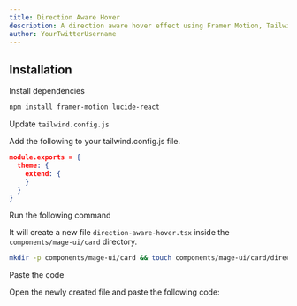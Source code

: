 ```yaml
---
title: Direction Aware Hover
description: A direction aware hover effect using Framer Motion, Tailwindcss and good old javascript.
author: YourTwitterUsername
---
```


<ComponentPreview name="card-direction-aware-hover--docs" />

## Installation

<Steps>
<Step>Install dependencies</Step>

```bash
npm install framer-motion lucide-react
```

<Step>Update `tailwind.config.js`</Step>

Add the following to your tailwind.config.js file.

```json
module.exports = {
  theme: {
    extend: {
    }
  }
}
```

<Step>Run the following command</Step>

It will create a new file `direction-aware-hover.tsx` inside the `components/mage-ui/card` directory.

```bash 
mkdir -p components/mage-ui/card && touch components/mage-ui/card/direction-aware-hover.tsx
```

<Step>Paste the code</Step> 

Open the newly created file and paste the following code:

```jsx file=<rootDir>/mage-ui/card/direction-aware-hover.tsx

```
</Steps>


